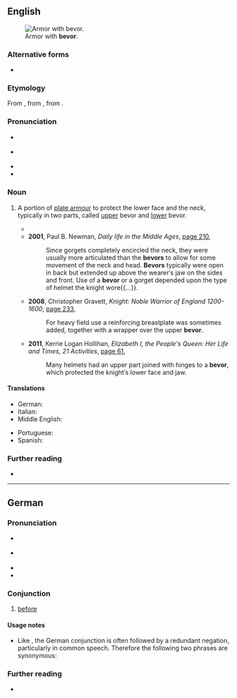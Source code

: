 ==English==
[[File:HJRK A 79 - Armour of Maximilian I, c. 1485.jpg|thumb|Armor with '''bevor'''.]]

===Alternative forms===
* {{alter|en|beaver|bever}}

===Etymology===
From {{inh|en|enm|baviere}}, from {{der|en|fro|baviere||child's bib}}, from {{m|fro|baver||to slaver}}.

===Pronunciation===
* {{a|GenAm}} {{IPA|en|/ˈbivɚ/}}
* {{a|RP}} {{IPA|en|/ˈbiːvə/}}
* {{homophones|en|beaver|Belvoir|bever}}
* {{hyphenation|en|be|vor}}

===Noun===
{{en-noun}}

# {{lb|en|historical}} A portion of [[plate armour]] to protect the lower face and the neck, typically in two parts, called [[upper]] bevor and [[lower]] bevor.
#: {{cot|en|gorget|q1=neck protector}}
#* {{quote-book|en|author=L. I. [pseudonym; John Lechmere]|chapter=The Third Argument was about the Killing Letter; out of {{w|Origen}},{{nb...|who by the Killing Letter Meant (as It was Answered) Not the Catholike Sence, but the Capharnaiticall.}}|title=The Relection of a Conference Tovching the Reall Presence. Or A Bachelovrs Censvre of a Masters Apologie for Doctour [[w:Daniel Featley|Featlie]]|location=Douai|publisher=Lavrence Kellam|year=1635|page=333|pageurl=https://books.google.com/books?id=aVNOAAAAcAAJ&pg=RA2-PA333|oclc=880496072|passage=He who lookes you in the face, ſaith he ſees you, though the reſt of your bodie be within your cloathes, and if you, being an {{lang|grc|ὁωλομάχος}} a [[cataphract]] in your proteſtantiſh {{lang|grc|πανοπλία}} [''panoplía'', suit of armour] should for fear pull downe your '''beuer''' before you come into the liſt, your Aduerſarie for all that might light vpon your (&emsp;&emsp;) vnleſſe you bring with you Giges his ring, ſo to make your ſelf inuiſible; [...]}}
#* '''2001''', Paul B. Newman, ''Daily life in the Middle Ages'', [https://books.google.com/books?id=1-mss7-OStgC&pg=PA210 page 210],
#*: Since gorgets completely encircled the neck, they were usually more articulated than the '''bevors''' to allow for some movement of the neck and head. '''Bevors''' typically were open in back but extended up above the wearer′s jaw on the sides and front. Use of a '''bevor''' or a gorget depended upon the type of helmet the knight wore{{...}}.
#* '''2008''', Christopher Gravett, ''Knight: Noble Warrior of England 1200-1600'', [https://books.google.com/books?id=igao_V9rBHwC&pg=PA233 page 233],
#*: For heavy field use a reinforcing breastplate was sometimes added, together with a wrapper over the upper '''bevor'''.
#* '''2011''', Kerrie Logan Hollihan, ''Elizabeth I, the People's Queen: Her Life and Times, 21 Activities'', [https://books.google.com/books?id=0yJgYVQQU88C&pg=PA61 page 61],
#*: Many helmets had an upper part joined with hinges to a '''bevor''', which protected the knight′s lower face and jaw.

====Translations====
{{trans-top|plate armour protecting the lower face and neck}}
* German: {{t+|de|Bart|m}}
* Italian: {{t|it|barbozza|f}}
* Middle English: {{t|enm|baviere}}
{{trans-mid}}
* Portuguese: {{t|pt|barbote|m}}
* Spanish: {{t+|es|barbote|m}}
{{trans-bottom}}

===Further reading===
* {{pedia}}

----

==German==

===Pronunciation===
* {{IPA|de|/bəˈfoːɐ̯/}} {{qualifier|standard}}
* {{IPA|de|/bəˈfɔɐ̯/}} {{qualifier|also common}}
* {{audio|de|De-bevor.ogg|Audio}}
* {{rhymes|de|oːɐ̯}}

===Conjunction===
{{head|de|conjunction}}

# [[before]]
#: {{syn|de|ehe}}
#: {{ux|de|Geh, '''bevor''' ich rasend werde.|Go '''before''' I lose my temper.}}

====Usage notes====
* Like {{cog|en|before}}, the German conjunction is often followed by a redundant negation, particularly in common speech. Therefore the following two phrases are synonymous:
*: {{ux|de|Du kriegst keinen Nachtisch, '''bevor''' du alles aufgegessen hast.|You won’t get any dessert before you’ve eaten up everything.}}
*: {{ux|de|Du kriegst keinen Nachtisch, '''bevor''' du '''nicht''' alles aufgegessen hast.|You won’t get any dessert before you’ve eaten up everything.}}

===Further reading===
* {{R:Duden}}